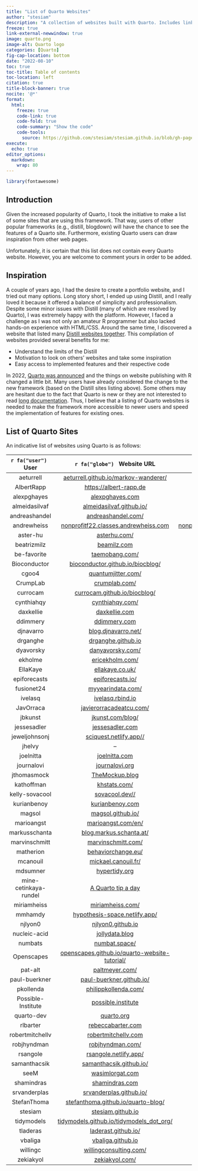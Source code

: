 ```yaml
---
title: "List of Quarto Websites"
author: "stesiam"
description: "A collection of websites built with Quarto. Includes links to websites and their respective repositories. Further additions are always welcome."
freeze: true
link-external-newwindow: true
image: quarto.png
image-alt: Quarto logo
categories: [Quarto]
fig-cap-location: bottom
date: "2022-08-10"
toc: true
toc-title: Table of contents
toc-location: left
citation: true
title-block-banner: true
nocite: '@*'
format: 
  html:
    freeze: true
    code-link: true
    code-fold: true
    code-summary: "Show the code"
    code-tools: 
      source: https://github.com/stesiam/stesiam.github.io/blob/gh-pages/english/2022-08-10-List-of-Quarto-Sites/2022-08-10-List-of-Quarto-Sites.qmd
execute:
  echo: true
editor_options: 
  markdown: 
    wrap: 80
---
```


```r
library(fontawesome)
```

## Introduction

Given the increased popularity of Quarto, I took the initiative to make a list of some sites that are using this framework. That way, users of other popular frameworks (e.g., distill, blogdown) will have the chance to see the features of a Quarto site. Furthermore, existing Quarto users can draw inspiration from other web pages.

Unfortunately, it is certain that this list does not contain every Quarto website. However, you are welcome to comment yours in order to be added.


## Inspiration

A couple of years ago, I had the desire to create a portfolio website, and I tried out many options. Long story short, I ended up using Distill, and I really loved it because it offered a balance of simplicity and professionalism. Despite some minor issues with Distill (many of which are resolved by Quarto), I was extremely happy with the platform. However, I faced a challenge as I was not only an amateur R programmer but also lacked hands-on experience with HTML/CSS. Around the same time, I discovered a website that listed many [Distill websites together](https://distillery.rbind.io/showcase.html). This compilation of websites provided several benefits for me:

- Understand the limits of the Distill
- Motivation to look on others' websites and take some inspiration
- Easy access to implemented features and their respective code

In 2022, [Quarto was announced](https://posit.co/blog/announcing-quarto-a-new-scientific-and-technical-publishing-system/) and the things on website publishing with R changed a little bit. Many users have already considered the change to the new framework (based on the Distill sites listing above). Some others may are hesitant due to the fact that Quarto is new or they are not interested to read [long documentation](https://quarto.org/docs/guide/). Thus, I believe that a listing of Quarto websites is needed to make the framework more accessible to newer users and speed the implementation of features for existing ones. 

## List of Quarto Sites

An indicative list of websites using Quarto is as follows: 

|   `r fa("user") ` &nbsp; User     | `r fa("globe") ` &nbsp;  Website URL   |   `r fa("code") `  &nbsp; Repository   |
|:------------------:|:------------------:|:------------------:|
|  aeturrell  | <a href="https://aeturrell.github.io/markov-wanderer/" target="_blank">aeturrell.github.io/markov-wanderer/</a> | <a href="https://github.com/aeturrell/markov-wanderer" target="_blank">markov-wanderer</a> |
|  AlbertRapp  | <a href="hhttps://albert-rapp.de/" target="_blank">https://albert-rapp.de</a> | -- |
|  alexpghayes  | <a href="https://www.alexpghayes.com/" target="_blank">alexpghayes.com</a> | <a href="https://github.com/alexpghayes/quarto-blog" target="_blank">quarto-blog</a> |
|  almeidasilvaf  | <a href="https://almeidasilvaf.github.io/" target="_blank">almeidasilvaf.github.io/</a> | <a href="https://github.com/almeidasilvaf/almeidasilvaf.github.io" target="_blank">almeidasilvaf.github.io</a> |
|  andreashandel  | <a href="https://www.andreashandel.com/" target="_blank">andreashandel.com/</a> | <a href="https://github.com/andreashandel/andreashandelwebsite" target="_blank">andreashandelwebsite</a> |
| andrewheiss  | <a href="https://nonprofitf22.classes.andrewheiss.com/" target="_blank">nonprofitf22.classes.andrewheiss.com</a> | <a href="https://github.com/andrewheiss/nonprofitf22.classes.andrewheiss.com" target="_blank">nonprofitf22.classes.andrewheiss.com</a> |
|  aster-hu  | <a href="https://asterhu.com/" target="_blank">asterhu.com/</a> | <a href="https://github.com/aster-hu/Asteroid_Blog" target="_blank">Asteroid_Blog</a> |
| beatrizmilz  |  <a href="https://beamilz.com/" target="_blank">beamilz.com</a> |         <a href="https://github.com/beatrizmilz/blog-en/" target="_blank">blog-en</a>    |
| be-favorite  |  <a href="https://www.taemobang.com/" target="_blank">taemobang.com/</a> |         <a href="https://github.com/be-favorite/Blog" target="_blank">Blog</a>    |
| Bioconductor | <a href="https://bioconductor.github.io/biocblog/" target="_blank">bioconductor.github.io/biocblog/</a> |  <a href="https://github.com/bioconductor/biocblog" target="_blank">biocblog</a> | 
| cgoo4 | <a href="https://www.quantumjitter.com/" target="_blank">quantumjitter.com/</a> |  <a href="https://github.com/cgoo4/quantumjitter" target="_blank">quantumjitter</a> | 
| CrumpLab | <a href="https://crumplab.com/" target="_blank">crumplab.com/</a> |  <a href="https://github.com/CrumpLab/CrumpLab.github.io" target="_blank">CrumpLab.github.io</a> | 
| currocam | <a href="https://currocam.github.io/" target="_blank">currocam.github.io/biocblog/</a> |  <a href="https://github.com/currocam/currocam.github.io" target="_blank">currocam.github.io</a> | 
| cynthiahqy | <a href="https://cynthiahqy.com/" target="_blank">cynthiahqy.com/</a> |  <a href="https://github.com/cynthiahqy/digital-garden" target="_blank">digital-garden</a> | 
| daxkellie | <a href="https://daxkellie.com/" target="_blank">daxkellie.com</a> |  <a href="https://github.com/daxkellie/website-quarto" target="_blank">website-quarto</a> | 
| ddimmery | <a href="https://ddimmery.com/" target="_blank">ddimmery.com</a> |  <a href="https://github.com/ddimmery/quarto-website" target="_blank">quarto-website</a> | 
|  djnavarro  | <a href="blog.djnavarro.net/" target="_blank">blog.djnavarro.net/</a>  |   <a href="https://github.com/djnavarro/quarto-blog" target="_blank">quarto-blog</a>  |
|  drganghe  | <a href="https://drganghe.github.io/" target="_blank">drganghe.github.io</a>  |   <a href="https://github.com/drganghe/drganghe.github.io" target="_blank">drganghe.github.io</a>  |
|  dyavorsky  | <a href="https://danyavorsky.com/" target="_blank">danyavorsky.com/</a>  |   <a href="https://github.com/dyavorsky/quarto_website" target="_blank">quarto_website</a>  |
|  ekholme  | <a href="https://www.ericekholm.com/" target="_blank">ericekholm.com/</a>  |   <a href="https://github.com/ekholme/ee-quarto-site" target="_blank">ee-quarto-site</a>  |
|  EllaKaye  | <a href="https://ellakaye.co.uk/" target="_blank">ellakaye.co.uk/</a>  |   <a href="https://github.com/EllaKaye/ellakaye.co.uk" target="_blank">ellakaye.co.uk </a>  |
|  epiforecasts  | <a href="https://epiforecasts.io/" target="_blank">epiforecasts.io/</a>  |   <a href="https://github.com/epiforecasts/epiforecasts.github.io" target="_blank">epiforecasts.github.io</a>  |
|  fusionet24  | <a href="https://www.myyearindata.com/" target="_blank">myyearindata.com/</a>  |   <a href="https://github.com/fusionet24/myyearindata" target="_blank">myyearindata </a>  |
|  ivelasq  | <a href="https://ivelasq.rbind.io/" target="_blank">ivelasq.rbind.io</a>  |   <a href="https://github.com/ivelasq/pipedream" target="_blank">pipedream</a>  |
|  JavOrraca  | <a href="https://www.javierorracadeatcu.com/" target="_blank">javierorracadeatcu.com/</a>  |   <a href="https://github.com/JavOrraca/quarto-blog" target="_blank">quarto-blog </a>  |
|  jbkunst   | <a href="https://jkunst.com/blog/" target="_blank">jkunst.com/blog/</a> | <a href="https://github.com/jbkunst/blog" target="_blank">blog</a>  |
|  jessesadler  | <a href="https://www.jessesadler.com/" target="_blank">jessesadler.com</a>| <a href="https://github.com/jessesadler/quarto-blog" target="_blank">quarto-blog</a> |
|  jeweljohnsonj  | <a href="https://sciquest.netlify.app/" target="_blank">sciquest.netlify.app//</a>| <a href="https://github.com/jeweljohnsonj/SciQuest" target="_blank">SciQuest</a> |
|    jhelvy    |  --   | <a href="https://github.com/jhelvy/jhelvy_quarto" target="_blank">jhelvy_quarto</a>  |
|  joelnitta   | <a href="https://www.joelnitta.com/" target="_blank">joelnitta.com</a> | <a href="https://github.com/joelnitta/joelnitta-home" target="_blank">joelnitta-home</a>  |
|  journalovi   | <a href="https://www.journalovi.org/" target="_blank">journalovi.org</a> | <a href="https://github.com/journalovi/journalovi.github.io" target="_blank">journalovi.github.io</a>  |
|  jthomasmock   | <a href="https://themockup.blog/" target="_blank">TheMockup.blog</a> | <a href="https://github.com/jthomasmock/themockup-blog" target="_blank">themockup-blog</a>  |
|  kathoffman   | <a href="https://www.khstats.com/" target="_blank">khstats.com/</a> | <a href="https://github.com/kathoffman/khstats-quarto" target="_blank">khstats-quarto</a>  |
|  kelly-sovacool   | <a href="https://sovacool.dev/" target="_blank">sovacool.dev//</a> | <a href="https://github.com/kelly-sovacool/kelly-sovacool.github.io" target="_blank">kelly-sovacool.github.io</a>  |
|  kurianbenoy  | <a href="https://kurianbenoy.com/" target="_blank">kurianbenoy.com</a> | <a href="https://github.com/kurianbenoy/kurianbenoy-website" target="_blank">kurianbenoy-website</a> |
|  magsol   | <a href="http://magsol.github.io/" target="_blank">magsol.github.io/</a> | <a href="https://github.com/magsol/magsol.github.io" target="_blank">magsol.github.io</a>  |
|  marioangst   | <a href="https://marioangst.com/en/" target="_blank">marioangst.com/en/</a> | --  |
|  markusschanta   | <a href="https://blog.markus.schanta.at/" target="_blank">blog.markus.schanta.at/</a> | <a href="https://github.com/markusschanta/blog" target="_blank">blog</a>  |
|  marvinschmitt   | <a href="https://www.marvinschmitt.com/" target="_blank">marvinschmitt.com/</a> | <a href="https://github.com/marvinschmitt/marvinschmitt-dot-com" target="_blank">marvinschmitt-dot-com</a>  |
|  matherion   | <a href="https://behaviorchange.eu/" target="_blank">behaviorchange.eu/</a> | <a href="https://gitlab.com/matherion/personal-website" target="_blank">personal-website</a>  |
|  mcanouil   | <a href="https://mickael.canouil.fr/" target="_blank">mickael.canouil.fr/</a> | <a href="https://github.com/mcanouil/mickael.canouil.fr" target="_blank">mickael.canouil.fr</a>  |
|  mdsumner   | <a href="https://www.hypertidy.org/" target="_blank">hypertidy.org</a> | <a href="https://github.com/mdsumner/quarto-blog" target="_blank">quarto-blog</a>  |
|  mine-cetinkaya-rundel     | <a href="https://mine-cetinkaya-rundel.github.io/quarto-tip-a-day/" target="_blank">A Quarto tip a day</a> | <a href="https://github.com/mine-cetinkaya-rundel/quarto-tip-a-day" target="_blank">quarto-tip-a-day</a>  |
|  miriamheiss    | <a href="https://www.miriamheiss.com/" target="_blank">miriamheiss.com/</a> | <a href="https://github.com/miriamheiss/miriam-blog" target="_blank">miriam-blog</a>  |
|  mmhamdy   | <a href="https://hypothesis-space.netlify.app/" target="_blank">hypothesis-space.netlify.app/</a> | <a href="https://github.com/mmhamdy/Hypothesis-Space" target="_blank">Hypothesis-Space</a>  |
|  njlyon0     | <a href="https://njlyon0.github.io/" target="_blank">njlyon0.github.io</a> | <a href="https://github.com/njlyon0/njlyon0.github.io" target="_blank">njlyon0.github.io</a>  |
|  nucleic-acid     | <a href="https://jollydata.blog/" target="_blank">jollydata.blog</a> | <a href="https://github.com/nucleic-acid/quarto-blog" target="_blank">quarto-blog</a>  |
|  numbats     | <a href="https://numbat.space/" target="_blank">numbat.space/</a> | <a href="https://github.com/numbats/numbats-quarto-website" target="_blank">numbats-quarto-website</a>  |
|  Openscapes     | <a href="https://openscapes.github.io/quarto-website-tutorial/" target="_blank">openscapes.github.io/quarto-website-tutorial/</a> | <a href="https://github.com/Openscapes/quarto-website-tutorial" target="_blank">quarto-website-tutorial</a>  |
|  pat-alt | <a href="https://www.paltmeyer.com/" target="_blank">paltmeyer.com/</a> | <a href="https://github.com/pat-alt/pat-alt.github.io" target="_blank">pat-alt.github.io</a>  |
|  paul-buerkner  | <a href="https://paul-buerkner.github.io/" target="_blank">paul-buerkner.github.io/</a> | <a href="https://github.com/paul-buerkner/paul-buerkner.github.io" target="_blank">paul-buerkner.github.io</a>  |
|  pkollenda  | <a href="https://www.philippkollenda.com/" target="_blank">philippkollenda.com/</a> | <a href="https://github.com/pkollenda/Website" target="_blank">Website</a>  |
|  Possible-Institute  | <a href="https://possible.institute/" target="_blank">possible.institute</a> | <a href="https://github.com/Possible-Institute/website" target="_blank">website</a>  |
|  quarto-dev  | <a href="https://quarto.org/" target="_blank">quarto.org</a> | <a href="https://github.com/quarto-dev/quarto-web" target="_blank">quarto-web</a>  |
|  rlbarter  | <a href="https://www.rebeccabarter.com/" target="_blank">rebeccabarter.com</a> | <a href="https://github.com/rlbarter/personal-website-quarto" target="_blank">personal-website-quarto</a>  |
|  robertmitchellv  | <a href="https://robertmitchellv.com/" target="_blank">robertmitchellv.com</a> | <a href="https://github.com/robertmitchellv/robertmitchellv.github.io" target="_blank">robertmitchellv.github.io</a>  |
|  robjhyndman  | <a href="https://robjhyndman.com/" target="_blank">robjhyndman.com/</a> | <a href="https://github.com/robjhyndman/robjhyndman.com" target="_blank">robjhyndman.com</a>  |
|  rsangole   | <a href="https://rsangole.netlify.app/" target="_blank">rsangole.netlify.app/</a> | <a href="https://github.com/rsangole/blog" target="_blank">blog</a>  |
|  samanthacsik  | <a href="https://samanthacsik.github.io/" target="_blank">samanthacsik.github.io/</a>| <a href="https://github.com/samanthacsik/samanthacsik.github.io" target="_blank">samanthacsik.github.io</a> |
|  seeM  | <a href="https://wasimlorgat.com/" target="_blank">wasimlorgat.com</a>| <a href="https://github.com/seeM/blog" target="_blank">blog</a> |
|  shamindras  | <a href="https://www.shamindras.com/" target="_blank">shamindras.com</a>| <a href="https://github.com/shamindras/ss_personal_distill_blog" target="_blank">ss_personal_distill_blog</a> |
|  srvanderplas  | <a href="https://srvanderplas.github.io/" target="_blank">srvanderplas.github.io/</a>| <a href="https://github.com/srvanderplas/srvanderplas.github.io" target="_blank">srvanderplas.github.io</a> |
|  StefanThoma  | <a href="https://stefanthoma.github.io/quarto-blog/" target="_blank">stefanthoma.github.io/quarto-blog/</a>| <a href="https://github.com/StefanThoma/quarto-blog" target="_blank">quarto-blog</a> |
|   stesiam    | <a href="https://www.stesiam.github.io/" target="_blank">stesiam.github.io</a> | <a href="https://github.com/stesiam/stesiam.github.io" target="_blank">stesiam.github.io</a> |
|   tidymodels    | <a href="https://tidymodels.github.io/tidymodels_dot_org/" target="_blank">tidymodels.github.io/tidymodels_dot_org/</a> | <a href="https://github.com/tidymodels/tidymodels_dot_org" target="_blank">tidymodels_dot_org</a> |
|   tladeras   | <a href="https://laderast.github.io/" target="_blank">laderast.github.io/</a> | <a href="https://github.com/laderast/laderast.github.io" target="_blank">laderast.github.io</a> |
|   vbaliga    | <a href="https://vbaliga.github.io/" target="_blank">vbaliga.github.io</a>  |      <a href="https://github.com/vbaliga/vbaliga.github.io" target="_blank">vbaliga.github.io</a> |
|   willingc    | <a href="https://www.willingconsulting.com/" target="_blank">willingconsulting.com/</a>  |      <a href="https://github.com/willingc/willing-consulting-2022" target="_blank">willing-consulting-2022</a> |
|   zekiakyol    | <a href="https://zekiakyol.com/" target="_blank">zekiakyol.com/</a>  |      <a href="https://github.com/zekiakyol/personal-website" target="_blank">personal-website</a> |
